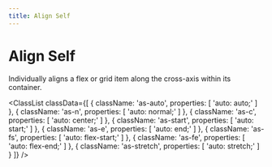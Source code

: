 ```yaml
---
title: Align Self
---
```



# Align Self

Individually aligns a flex or grid item along the cross-axis within its container.

<ClassList
  classData={[
    {
        className: 'as-auto',
        properties: [
            'auto: auto;'
        ]
    },
    {
        className: 'as-n',
        properties: [
            'auto: normal;'
        ]
    },
    {
        className: 'as-c',
        properties: [
            'auto: center;'
        ]
    },
    {
        className: 'as-start',
        properties: [
            'auto: start;'
        ]
    },
    {
        className: 'as-e',
        properties: [
            'auto: end;'
        ]
    },
    {
        className: 'as-fs',
        properties: [
            'auto: flex-start;'
        ]
    },
    {
        className: 'as-fe',
        properties: [
            'auto: flex-end;'
        ]
    },
    {
        className: 'as-stretch',
        properties: [
            'auto: stretch;'
        ]
    }
  ]}
/>